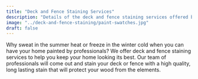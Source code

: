 ```yaml
---
title: "Deck and Fence Staining Services"
description: "Details of the deck and fence staining services offered by example company"
image: "../deck-and-fence-staining/paint-swatches.jpg"
draft: false
---
```


Why sweat in the summer heat or freeze in the winter cold when you can have
your home painted by professionals? We offer deck and fence staining
services to help you keep your home looking its best. Our team of
professionals will come out and stain your deck or fence with a high
quality, long lasting stain that will protect your wood from the elements.
